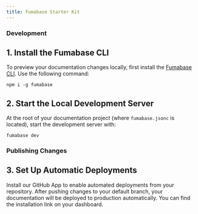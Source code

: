 ```yaml
---
title: Fumabase Starter Kit
---
```


### Development

## 1. Install the Fumabase CLI

To preview your documentation changes locally, first install the [Fumabase CLI](https://www.npmjs.com/package/fumabase). Use the following command:

```
npm i -g fumabase
```

## 2. Start the Local Development Server

At the root of your documentation project (where `fumabase.jsonc` is located), start the development server with:

```
fumabase dev
```

### Publishing Changes

## 3. Set Up Automatic Deployments

Install our GitHub App to enable automated deployments from your repository. After pushing changes to your default branch, your documentation will be deployed to production automatically. You can find the installation link on your dashboard.
